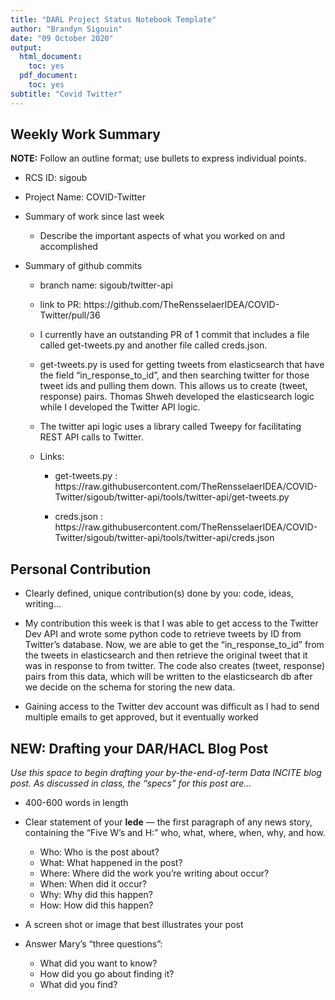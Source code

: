```yaml
---
title: "DARL Project Status Notebook Template"
author: "Brandyn Sigouin"
date: "09 October 2020"
output:
  html_document:
    toc: yes
  pdf_document:
    toc: yes
subtitle: "Covid Twitter"
---
```


## Weekly Work Summary	

**NOTE:** Follow an outline format; use bullets to express individual points. 

* RCS ID: sigoub
* Project Name: COVID-Twitter
* Summary of work since last week 

    * Describe the important aspects of what you worked on and accomplished
    
* Summary of github commits 

    * branch name: sigoub/twitter-api
    
    * link to PR: https://github.com/TheRensselaerIDEA/COVID-Twitter/pull/36
    
    * I currently have an outstanding PR of 1 commit that includes a file called get-tweets.py and another file called        creds.json. 
    
    * get-tweets.py is used for getting tweets from elasticsearch that have the field "in_response_to_id", and then           searching twitter for those tweet ids and pulling them down. This allows us to create (tweet, response) pairs.          Thomas Shweh developed the elasticsearch logic while I developed the Twitter API logic. 
    
    * The twitter api logic uses a library called Tweepy for facilitating REST API calls to Twitter.
    
    * Links:
    
      * get-tweets.py : https://raw.githubusercontent.com/TheRensselaerIDEA/COVID-Twitter/sigoub/twitter-api/tools/twitter-api/get-tweets.py
      
      * creds.json : https://raw.githubusercontent.com/TheRensselaerIDEA/COVID-Twitter/sigoub/twitter-api/tools/twitter-api/creds.json
    

## Personal Contribution	

* Clearly defined, unique contribution(s) done by you: code, ideas, writing...

* My contribution this week is that I was able to get access to the Twitter Dev API and wrote some python code to retrieve tweets by ID from Twitter's database. Now, we are able to get the "in_response_to_id" from the tweets in elasticsearch and then retrieve the original tweet that it was in response to from twitter. The code also creates (tweet, response) pairs from this data, which will be written to the elasticsearch db after we decide on the schema for storing the new data.

* Gaining access to the Twitter dev account was difficult as I had to send multiple emails to get approved, but it eventually worked


## NEW: Drafting your DAR/HACL Blog Post

*Use this space to begin drafting your by-the-end-of-term Data INCITE blog post. As discussed in class, the "specs" for this post are...*

* 400-600 words in length
* Clear statement of your **lede** --- the first paragraph of any news story, containing the "Five W’s and H:" who, what, where, when, why, and how.

    * Who: Who is the post about?
    * What: What happened in the post?
    * Where: Where did the work you’re writing about occur?
    * When: When did it occur?
    * Why: Why did this happen?
    * How: How did this happen?

* A screen shot or image that best illustrates your post
* Answer Mary's "three questions":

    * What did you want to know?
    * How did you go about finding it?
    * What did you find?
    
